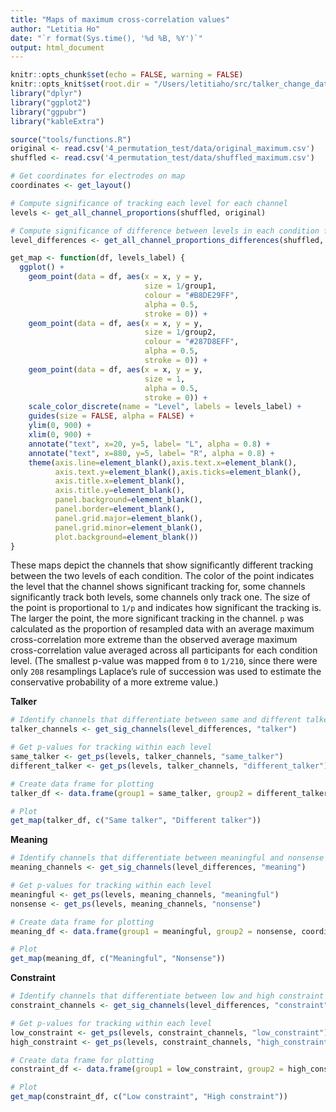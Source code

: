 ```yaml
---
title: "Maps of maximum cross-correlation values"
author: "Letitia Ho"
date: "`r format(Sys.time(), '%d %B, %Y')`"
output: html_document
---
```


```r
knitr::opts_chunk$set(echo = FALSE, warning = FALSE)
knitr::opts_knit$set(root.dir = "/Users/letitiaho/src/talker_change_data_processing")
library("dplyr")
library("ggplot2")
library("ggpubr")
library("kableExtra")
```

```r
source("tools/functions.R")
original <- read.csv('4_permutation_test/data/original_maximum.csv')
shuffled <- read.csv('4_permutation_test/data/shuffled_maximum.csv')
```

```r
# Get coordinates for electrodes on map
coordinates <- get_layout()

# Compute significance of tracking each level for each channel
levels <- get_all_channel_proportions(shuffled, original)

# Compute significance of difference between levels in each condition for each channel
level_differences <- get_all_channel_proportions_differences(shuffled, original)
```

```r
get_map <- function(df, levels_label) {
  ggplot() +
    geom_point(data = df, aes(x = x, y = y, 
                              size = 1/group1, 
                              colour = "#B8DE29FF",
                              alpha = 0.5,
                              stroke = 0)) +
    geom_point(data = df, aes(x = x, y = y, 
                              size = 1/group2,
                              colour = "#287D8EFF",
                              alpha = 0.5,
                              stroke = 0)) +
    geom_point(data = df, aes(x = x, y = y, 
                              size = 1,
                              alpha = 0.5,
                              stroke = 0)) + 
    scale_color_discrete(name = "Level", labels = levels_label) + 
    guides(size = FALSE, alpha = FALSE) +
    ylim(0, 900) +
    xlim(0, 900) +
    annotate("text", x=20, y=5, label= "L", alpha = 0.8) +
    annotate("text", x=880, y=5, label= "R", alpha = 0.8) +
    theme(axis.line=element_blank(),axis.text.x=element_blank(),
          axis.text.y=element_blank(),axis.ticks=element_blank(),
          axis.title.x=element_blank(),
          axis.title.y=element_blank(),
          panel.background=element_blank(),
          panel.border=element_blank(),
          panel.grid.major=element_blank(),
          panel.grid.minor=element_blank(),
          plot.background=element_blank())
}
```


These maps depict the channels that show significantly different tracking between the two levels of each condition. The color of the point indicates the level that the channel shows significant tracking for, some channels significantly track both levels, some channels only track one. The size of the point is proportional to `1/p` and indicates how significant the tracking is. The larger the point, the more significant tracking in the channel. `p` was calculated as the proportion of resampled data with an average maximum cross-correlation more extreme than the observed average maximum cross-correlation value averaged across all participants for each condition level. (The smallest p-value was mapped from `0` to `1/210`, since there were only `208` resamplings Laplace's rule of succession was used to estimate the conservative probability of a more extreme value.)

**Talker**

```r
# Identify channels that differentiate between same and different talker
talker_channels <- get_sig_channels(level_differences, "talker")

# Get p-values for tracking within each level
same_talker <- get_ps(levels, talker_channels, "same_talker")
different_talker <- get_ps(levels, talker_channels, "different_talker")

# Create data frame for plotting
talker_df <- data.frame(group1 = same_talker, group2 = different_talker, coordinates)

# Plot
get_map(talker_df, c("Same talker", "Different talker"))
```

**Meaning**

```r
# Identify channels that differentiate between meaningful and nonsense
meaning_channels <- get_sig_channels(level_differences, "meaning")

# Get p-values for tracking within each level
meaningful <- get_ps(levels, meaning_channels, "meaningful")
nonsense <- get_ps(levels, meaning_channels, "nonsense")

# Create data frame for plotting
meaning_df <- data.frame(group1 = meaningful, group2 = nonsense, coordinates)

# Plot
get_map(meaning_df, c("Meaningful", "Nonsense"))
```

**Constraint**

```r
# Identify channels that differentiate between low and high constraint
constraint_channels <- get_sig_channels(level_differences, "constraint")

# Get p-values for tracking within each level
low_constraint <- get_ps(levels, constraint_channels, "low_constraint")
high_constraint <- get_ps(levels, constraint_channels, "high_constraint")

# Create data frame for plotting
constraint_df <- data.frame(group1 = low_constraint, group2 = high_constraint, coordinates)

# Plot
get_map(constraint_df, c("Low constraint", "High constraint"))
```